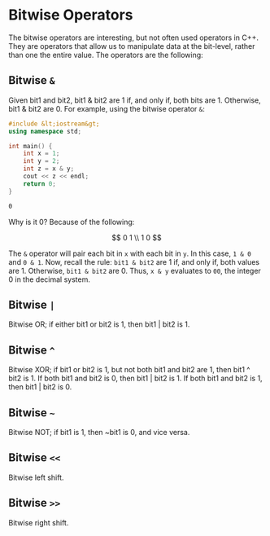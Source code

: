 # Bitwise Operators

The bitwise operators are interesting, but not often used operators in C++.
They are operators that allow us to manipulate data at the bit-level,
rather than one the entire value. The operators are the following:

## Bitwise `&`

Given bit1 and bit2, bit1 & bit2 are 1 if, and only if, both bits are 1.
Otherwise, bit1 & bit2 are 0. For example, using the bitwise operator `&`:

```cpp
#include &lt;iostream&gt;
using namespace std;

int main() {
	int x = 1;
	int y = 2;
	int z = x & y;
	cout << z << endl;
	return 0;
}
```

```bash
0
```

Why is it 0? Because of the following:

$$
	0 1 \\
	1 0
$$

The `&` operator will pair each bit in `x` with each bit in `y`. In this
case, `1 & 0` and `0 & 1`. Now, recall the rule: `bit1 & bit2` are 1 if,
and only if, both values are 1. Otherwise, `bit1 & bit2` are 0. Thus,
`x & y` evaluates to `00`, the integer 0 in the decimal system.

## Bitwise `|`

Bitwise OR; if either bit1 or bit2 is 1, then bit1 | bit2 is 1.

## Bitwise `^`

Bitwise XOR; if bit1 or bit2 is 1, but not both bit1 and bit2 are 1, then
bit1 ^ bit2 is 1. If both bit1 and bit2 is 0, then bit1 | bit2 is 1. If
both bit1 and bit2 is 1, then bit1 | bit2 is 0.

## Bitwise `~`
Bitwise NOT; if bit1 is 1, then ~bit1 is 0, and vice versa.

## Bitwise `<<`
Bitwise left shift.

## Bitwise `>>`
Bitwise right shift.
